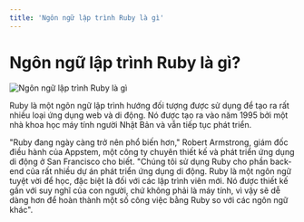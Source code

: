 ```yaml
---
title: 'Ngôn ngữ lập trình Ruby là gì'
---
```


# Ngôn ngữ lập trình Ruby là gì?

![Ngôn ngữ lập trình Ruby là gì](/static/media/ruby.png)

Ruby là một ngôn ngữ lập trình hướng đối tượng được sử dụng để tạo ra rất nhiều loại ứng dụng web và di động. Nó được tạo ra vào năm 1995 bởi một nhà khoa học máy tính người Nhật Bản và vẫn tiếp tục phát triển.

"Ruby đang ngày càng trở nên phổ biến hơn," Robert Armstrong, giám đốc điều hành của Appstem, một công ty chuyên thiết kế và phát triển ứng dụng di động ở San Francisco cho biết. "Chúng tôi sử dụng Ruby cho phần back-end của rất nhiều dự án phát triển ứng dụng di động. Ruby là một ngôn ngữ tuyệt vời để học, đặc biệt là đối với các lập trình viên mới. Nó được thiết kế gần với suy nghĩ của con người, chứ không phải là máy tính, vì vậy sẽ dễ dàng hơn để hoàn thành một số công việc bằng Ruby so với các ngôn ngữ khác".
